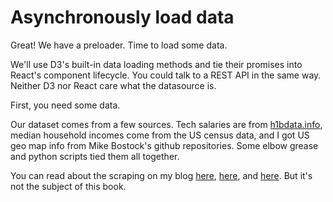 # Asynchronously load data

Great! We have a preloader. Time to load some data.

We'll use D3's built-in data loading methods and tie their promises into
React's component lifecycle. You could talk to a REST API in the same way.
Neither D3 nor React care what the datasource is.

First, you need some data.

Our dataset comes from a few sources. Tech salaries are from
[h1bdata.info](https://h1bdata.info), median household incomes come from the US
census data, and I got US geo map info from Mike Bostock's github repositories.
Some elbow grease and python scripts tied them all together.

You can read about the scraping on my blog
[here](https://swizec.com/blog/place-names-county-names-geonames/swizec/7083),
[here](https://swizec.com/blog/facts-us-household-income/swizec/7075), and
[here](https://swizec.com/blog/livecoding-24-choropleth-react-js/swizec/7078).
But it's not the subject of this book.